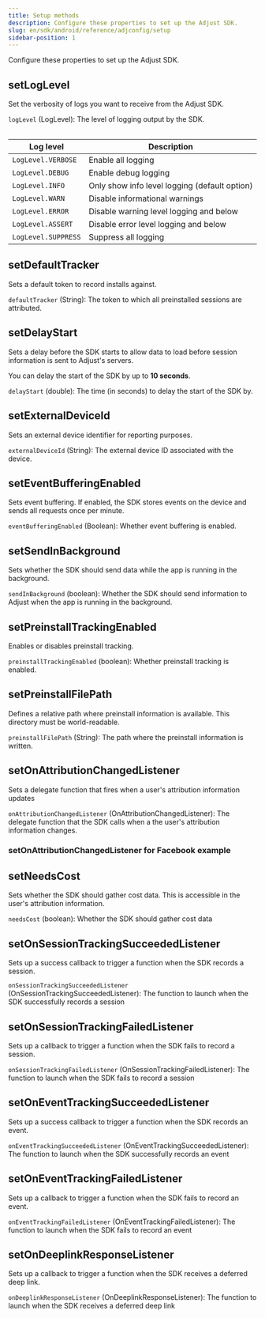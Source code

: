 ```yaml
---
title: Setup methods
description: Configure these properties to set up the Adjust SDK.
slug: en/sdk/android/reference/adjconfig/setup
sidebar-position: 1
---
```


Configure these properties to set up the Adjust SDK.

<Function>

## setLogLevel

Set the verbosity of logs you want to receive from the Adjust SDK.

<slot slot="signature">


<SetLogLevelSig />

</slot>

<slot slot="snippet">


<SetLogLevel />

</slot>

<slot slot="parameters">

`logLevel` (LogLevel): The level of logging output by the SDK.

<Table>

| Log level             | Description                                   |
| --------------------- | --------------------------------------------- |
| `LogLevel.VERBOSE`    | Enable all logging                            |
| `LogLevel.DEBUG`      | Enable debug logging                          |
| `LogLevel.INFO`       | Only show info level logging (default option) |
| `LogLevel.WARN`       | Disable informational warnings                |
| `LogLevel.ERROR`      | Disable warning level logging and below       |
| `LogLevel.ASSERT`     | Disable error level logging and below         |
| `LogLevel.SUPPRESS`   | Suppress all logging                          |

</Table>

</slot>

</Function>

<Function>

## setDefaultTracker

Sets a default token to record installs against.

<slot slot="signature">


<SetDefaultTrackerSig />

</slot>

<slot slot="snippet">


<SetDefaultTracker />

</slot>

<slot slot="parameters">

`defaultTracker` (String): The token to which all preinstalled sessions are attributed.

</slot>

</Function>

<Function>

## setDelayStart

Sets a delay before the SDK starts to allow data to load before session information is sent to Adjust's servers.

<Callout type="info">

You can delay the start of the SDK by up to **10 seconds**.

</Callout>

<slot slot="signature">


<SetDelayStartSig />

</slot>

<slot slot="snippet">


<SetDelayStart />

</slot>

<slot slot="parameters">

`delayStart` (double): The time (in seconds) to delay the start of the SDK by.

</slot>

</Function>

<Function>

## setExternalDeviceId

Sets an external device identifier for reporting purposes.

<slot slot="signature">


<SetExternalDeviceIdSig />

</slot>

<slot slot="snippet">


<SetExternalDeviceId />

</slot>

<slot slot="parameters">

`externalDeviceId` (String): The external device ID associated with the device.

</slot>

</Function>

<Function>

## setEventBufferingEnabled

Sets event buffering. If enabled, the SDK stores events on the device and sends all requests once per minute.

<slot slot="snippet">


<SetEventBufferingEnabledSig />

</slot>

<slot slot="snippet">


<SetEventBufferingEnabled />

</slot>

<slot slot="parameters">

`eventBufferingEnabled` (Boolean): Whether event buffering is enabled.

</slot>

</Function>

<Function>

## setSendInBackground

Sets whether the SDK should send data while the app is running in the background.

<slot slot="signature">


<SetSendInBackgroundSig />

</slot>

<slot slot="snippet">


<SetSendInBackground />

</slot>

<slot slot="parameters">

`sendInBackground` (boolean): Whether the SDK should send information to Adjust when the app is running in the background.

</slot>

</Function>

<Function>

## setPreinstallTrackingEnabled

Enables or disables preinstall tracking.

<slot slot="signature">


<SetPreinstallTrackingEnabledSig />

</slot>

<slot slot="snippet">


<SetPreinstallTrackingEnabled />

</slot>

<slot slot="parameters">

`preinstallTrackingEnabled` (boolean): Whether preinstall tracking is enabled.

</slot>

</Function>

<Function>

## setPreinstallFilePath

Defines a relative path where preinstall information is available. This directory must be world-readable.

<slot slot="signature">


<SetPreinstallFilePathSig />

</slot>

<slot slot="snippet">


<SetPreinstallFilePath />

</slot>

<slot slot="parameters">

`preinstallFilePath` (String): The path where the preinstall information is written.

</slot>

</Function>

<Function>

## setOnAttributionChangedListener

Sets a delegate function that fires when a user's attribution information updates

<slot slot="signature">


<SetOnAttributionChangedListenerSig />

</slot>

<slot slot="snippet">


<SetOnAttributionChangedListener />

</slot>

<slot slot="parameters">

`onAttributionChangedListener` (OnAttributionChangedListener): The delegate function that the SDK calls when a the user's attribution information changes.

</slot>

</Function>

### setOnAttributionChangedListener for Facebook example


<SetOnAttributionChangedListenerFacebook />

<Function>

## setNeedsCost

Sets whether the SDK should gather cost data. This is accessible in the user's attribution information.

<slot slot="signature">


<SetNeedsCostSig />

</slot>

<slot slot="snippet">


<SetNeedsCost />

</slot>

<slot slot="parameters">

`needsCost` (boolean): Whether the SDK should gather cost data

</slot>

</Function>

<Function>

## setOnSessionTrackingSucceededListener

Sets up a success callback to trigger a function when the SDK records a session.

<slot slot="signature">


<SetOnSessionTrackingSucceededListenerSig />

</slot>

<slot slot="snippet">


<SetOnSessionTrackingSucceededListener />

</slot>

<slot slot="parameters">

`onSessionTrackingSucceededListener` (OnSessionTrackingSucceededListener): The function to launch when the SDK successfully records a session

</slot>

</Function>

<Function>

## setOnSessionTrackingFailedListener

Sets up a callback to trigger a function when the SDK fails to record a session.

<slot slot="signature">


<SetOnSessionTrackingFailedListenerSig />

</slot>

<slot slot="snippet">


<SetOnSessionTrackingFailedListener />

</slot>

<slot slot="parameters">

`onSessionTrackingFailedListener` (OnSessionTrackingFailedListener): The function to launch when the SDK fails to record a session

</slot>

</Function>

<Function>

## setOnEventTrackingSucceededListener

Sets up a success callback to trigger a function when the SDK records an event.

<slot slot="signature">


<SetOnEventTrackingSucceededListenerSig />

</slot>

<slot slot="snippet">


<SetOnEventTrackingSucceededListener />

</slot>

<slot slot="parameters">

`onEventTrackingSucceededListener` (OnEventTrackingSucceededListener): The function to launch when the SDK successfully records an event

</slot>

</Function>

<Function>

## setOnEventTrackingFailedListener

Sets up a callback to trigger a function when the SDK fails to record an event.

<slot slot="signature">


<SetOnEventTrackingFailedListenerSig />

</slot>

<slot slot="snippet">


<SetOnEventTrackingFailedListener />

</slot>

<slot slot="parameters">

`onEventTrackingFailedListener` (OnEventTrackingFailedListener): The function to launch when the SDK fails to record an event

</slot>

</Function>

<Function>

## setOnDeeplinkResponseListener

Sets up a callback to trigger a function when the SDK receives a deferred deep link.

<slot slot="signature">


<SetOnDeeplinkResponseListenerSig />

</slot>

<slot slot="snippet">


<SetOnDeeplinkResponseListener />

</slot>

<slot slot="parameters">

`onDeeplinkResponseListener` (OnDeeplinkResponseListener): The function to launch when the SDK receives a deferred deep link

</slot>

</Function>
